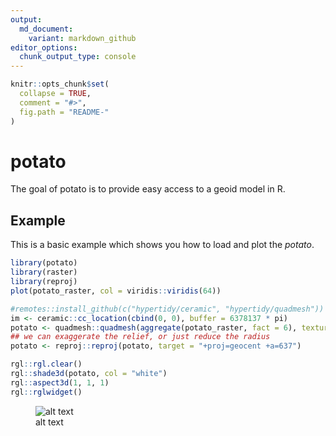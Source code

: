```yaml
---
output:
  md_document:
    variant: markdown_github
editor_options: 
  chunk_output_type: console
---
```


<!-- README.md is generated from README.Rmd. Please edit that file -->

```r
knitr::opts_chunk$set(
  collapse = TRUE,
  comment = "#>",
  fig.path = "README-"
)
```

# potato

The goal of potato is to provide easy access to a geoid model in R.

## Example

This is a basic example which shows you how to load and plot the *potato*. 

```r
library(potato)
library(raster)
library(reproj)
plot(potato_raster, col = viridis::viridis(64))

#remotes::install_github(c("hypertidy/ceramic", "hypertidy/quadmesh"))
im <- ceramic::cc_location(cbind(0, 0), buffer = 6378137 * pi)
potato <- quadmesh::quadmesh(aggregate(potato_raster, fact = 6), texture = im)
## we can exaggerate the relief, or just reduce the radius
potato <- reproj::reproj(potato, target = "+proj=geocent +a=637")

rgl::rgl.clear()
rgl::shade3d(potato, col = "white")
rgl::aspect3d(1, 1, 1)
rgl::rglwidget()
```

![alt text][potato]


[potato]: man/figures/potato.png "Title"
